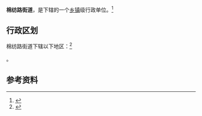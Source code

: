 {{中国乡级行政区|41/01/02/003/000}}

'''棉纺路街道'''，是{{PRC admin/fullname|41/01/02/003/000|3}}下辖的一个[[乡镇|乡镇]]级行政单位。<ref>{{PRC admin/ref sgc|{{PRC admin/parent|41/01/02/003/000}}}}</ref>

== 行政区划 ==

棉纺路街道下辖以下地区：<ref>{{PRC admin/ref sgc|41/01/02/003/000}}</ref>

{{PRC admin/children|41/01/02/003/000}}。

== 参考资料 ==

{{reflist}}

{{行政区划小作品}}
{{PRC admin/navcat|41/01/02/003/000}}